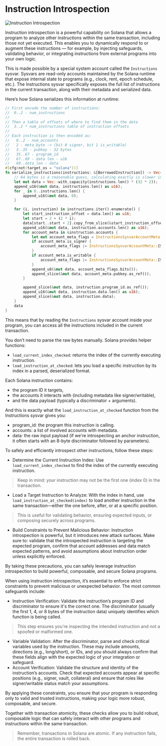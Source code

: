 
# Instruction Introspection

![Instruction Introspection](/graphics/course-banners/instruction-introspection.png)

Instruction introspection is a powerful capability on Solana that allows a program to analyze other instructions
within the same transaction, including those not yet executed. This enables you to dynamically respond to or augment
these instructions — for example, by injecting safeguards, validating behavior, or integrating instructions from
external programs into your own logic.

This is made possible by a special system account called the `Instructions` sysvar. Sysvars are read-only accounts maintained by the Solana runtime that expose internal state to programs (e.g., clock, rent, epoch schedule, etc.). The Instructions sysvar specifically exposes the full list of instructions in the current transaction, along with their metadata and serialized data.

Here’s how Solana serializes this information at runtime:

```rust
// First encode the number of instructions:
//  0..2 - num_instructions
//
// Then a table of offsets of where to find them in the data
//  3..2 * num_instructions table of instruction offsets
//
// Each instruction is then encoded as:
//   0..2 - num_accounts
//   2 - meta_byte -> (bit 0 signer, bit 1 is_writable)
//   3..35 - pubkey - 32 bytes
//   35..67 - program_id
//   67..69 - data len - u16
//   69..data_len - data
#[cfg(not(target_os = "solana"))]
fn serialize_instructions(instructions: &[BorrowedInstruction]) -> Vec<u8> {
    // 64 bytes is a reasonable guess, calculating exactly is slower in benchmarks
    let mut data = Vec::with_capacity(instructions.len() * (32 * 2));
    append_u16(&mut data, instructions.len() as u16);
    for _ in 0..instructions.len() {
        append_u16(&mut data, 0);
    }

    for (i, instruction) in instructions.iter().enumerate() {
        let start_instruction_offset = data.len() as u16;
        let start = 2 + (2 * i);
        data[start..start + 2].copy_from_slice(&start_instruction_offset.to_le_bytes());
        append_u16(&mut data, instruction.accounts.len() as u16);
        for account_meta in &instruction.accounts {
            let mut account_meta_flags = InstructionsSysvarAccountMeta::empty();
            if account_meta.is_signer {
                account_meta_flags |= InstructionsSysvarAccountMeta::IS_SIGNER;
            }
            if account_meta.is_writable {
                account_meta_flags |= InstructionsSysvarAccountMeta::IS_WRITABLE;
            }
            append_u8(&mut data, account_meta_flags.bits());
            append_slice(&mut data, account_meta.pubkey.as_ref());
        }

        append_slice(&mut data, instruction.program_id.as_ref());
        append_u16(&mut data, instruction.data.len() as u16);
        append_slice(&mut data, instruction.data);
    }
    data
}
```

This means that by reading the `Instructions` sysvar account inside your program, you can access all the instructions included in the current transaction.

You don’t need to parse the raw bytes manually. Solana provides helper functions:
- `load_current_index_checked`: returns the index of the currently executing instruction.
- `load_instruction_at_checked`: lets you load a specific instruction by its index in a parsed, deserialized format.

<ArticleSection name="How does it work?" id="how-does-it-work" level="h2" />

Each Solana instruction contains:
- the program ID it targets,
- the accounts it interacts with (including metadata like signer/writable),
- and the data payload (typically a discriminator + arguments).

And this is exactly what the `load_instruction_at_checked` function from the Instructions sysvar gives you:
- program_id: the program this instruction is calling.
- accounts: a list of involved accounts with metadata.
- data: the raw input payload (if we're introspecting an anchor instruction, it often starts with an 8-byte discriminator followed by parameters).

To safely and efficiently introspect other instructions, follow these steps:
- Determine the Current Instruction Index: Use `load_current_index_checked` to find the index of the currently executing instruction.
> Keep in mind: your instruction may not be the first one (index 0) in the transaction.

- Load a Target Instruction to Analyze: With the index in hand, use `load_instruction_at_checked(index)` to load another instruction in the same transaction—either the one before, after, or at a specific position.
> This is useful for validating behavior, ensuring expected inputs, or composing securely across programs.

- Build Constraints to Prevent Malicious Behavior: Instruction introspection is powerful, but it introduces new attack surfaces. Make sure to: validate that the introspected instruction is targeting the expected program, confirm that account addresses and data match expected patterns, and avoid assumptions about instruction order unless explicitly enforced.

By taking these precautions, you can safely leverage instruction introspection to build powerful, composable, and secure Solana programs.

<ArticleSection name="Common Constraints for Introspection" id="common-constraints-for-introspection" level="h2" />

When using instruction introspection, it’s essential to enforce strict constraints to prevent malicious or unexpected behavior. The most common safeguards include:
- Instruction Verification: Validate the instruction’s program ID and discriminator to ensure it's the correct one. The discriminator (usually the first 1, 4, or 8 bytes of the instruction data) uniquely identifies which function is being called.
> This step ensures you're inspecting the intended instruction and not a spoofed or malformed one.

- Variable Validation: After the discriminator, parse and check critical variables used by the instruction. These may include amounts, directions (e.g., long/short), or IDs, and you should always confirm that these fields align with the expected logic of your integration or safeguard.
- Account Verification: Validate the structure and identity of the instruction’s accounts. Check that expected accounts appear at specific positions (e.g., signer, vault, collateral) and ensure that roles like signer/writable status match your assumptions.

By applying these constraints, you ensure that your program is responding only to valid and trusted instructions, making your logic more robust, composable, and secure.

Together with transaction atomicity, these checks allow you to build robust, composable logic that can safely interact
with other programs and instructions within the same transaction.

> Remember, transactions in Solana are atomic. If any instruction fails, the entire transaction is rolled back.
